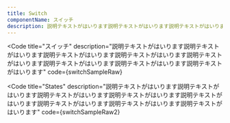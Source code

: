 ```yaml
---
title: Switch
componentName: スイッチ
description: 説明テキストがはいります説明テキストがはいります説明テキストがはいります説明テキストがはいります説明テキストがはいります説明テキストがはいります説明テキストがはいります説明テキストがはいります
---
```



<Code
  title="スイッチ"
  description="説明テキストがはいります説明テキストがはいります説明テキストがはいります説明テキストがはいります説明テキストがはいります説明テキストがはいります説明テキストがはいります説明テキストがはいります"
  code={switchSampleRaw}
>
  <SwitchSample client:load />
</Code>

<Code
  title="States"
  description="説明テキストがはいります説明テキストがはいります説明テキストがはいります説明テキストがはいります説明テキストがはいります説明テキストがはいります説明テキストがはいります説明テキストがはいります"
  code={switchSampleRaw2}
>
  <SwitchSample2 client:load />
</Code>
